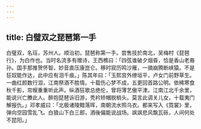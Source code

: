 ```yaml
---
---
---
```

title: 白璧双之琵琶第一手
---



白璧双，名珏，苏州人。顺治初，琵琶称第一手。尝售技於南北，吴梅村《琵琶行》，为白作也。当时名流多有赠诗，王西樵曰：「四弦谁破夕烟昏，恰是香山老裔孙。国手那推贺怀智，妙音直压康崑仑。移时寂历鸣沙雁，一摘崩腾断峡猿。不是狂奴能作达，此中应有泪千痕。」陈其年曰：「玉熙宫外缭垣平，卢女门前野草生。一曲红颜数行泪，江南祭酒不胜情。十载伤心梦不成，五更回首路公明。依稀寒食秋千影，帘幙重重听此声。纵酒狂歌总绝伦，曾将薄艺傲平津。江南江北千余里，能说兴亡賸此人。醉抱琵琶诉旧游，秃衿矫帽脱梢头。莫言此调关儿女，十载夷门解报仇。」邓孝威曰：「北极诸陵黯落晖，南朝流水照乌衣。都来写入《霓裳》里，弹向空园雪乱飞。白狼山下白三郎，酒後偏能说战场。飒飒悲风飘瓦砾，人间何处不昆阳。」